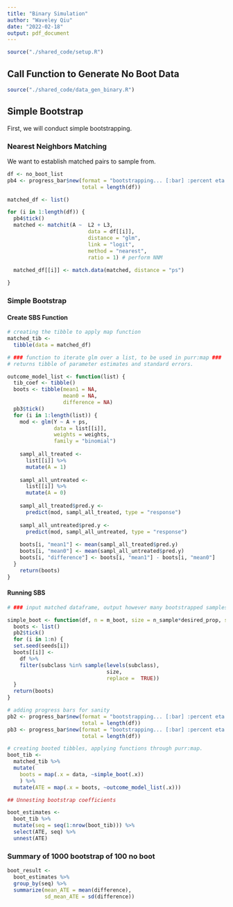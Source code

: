 ```yaml
---
title: "Binary Simulation"
author: "Waveley Qiu"
date: "2022-02-18"
output: pdf_document
---
```


```r
source("./shared_code/setup.R")
```


## Call Function to Generate No Boot Data

```r
source("./shared_code/data_gen_binary.R")
```

## Simple Bootstrap

First, we will conduct simple bootstrapping.

### Nearest Neighbors Matching

We want to establish matched pairs to sample from.

```r
df <- no_boot_list
pb4 <- progress_bar$new(format = "bootstrapping... [:bar] :percent eta: :eta",
                        total = length(df))

matched_df <- list()

for (i in 1:length(df)) {
  pb4$tick()
  matched <- matchit(A ~  L2 + L3, 
                          data = df[[i]], 
                          distance = "glm", 
                          link = "logit",
                          method = "nearest", 
                          ratio = 1) # perform NNM
  
  matched_df[[i]] <- match.data(matched, distance = "ps") 

}
```

### Simple Bootstrap

#### Create SBS Function
```r
# creating the tibble to apply map function
matched_tib <-
  tibble(data = matched_df)

# ### function to iterate glm over a list, to be used in purr:map ###
# returns tibble of parameter estimates and standard errors.

outcome_model_list <- function(list) {
  tib_coef <- tibble()
  boots <- tibble(mean1 = NA,
                  mean0 = NA,
                  difference = NA)
  pb3$tick()
  for (i in 1:length(list)) {
    mod <- glm(Y ~ A + ps, 
               data = list[[i]], 
               weights = weights, 
               family = "binomial")
    
    sampl_all_treated <- 
      list[[i]] %>%
      mutate(A = 1)
    
    sampl_all_untreated <- 
      list[[i]] %>%
      mutate(A = 0)
    
    sampl_all_treated$pred.y <- 
      predict(mod, sampl_all_treated, type = "response")
    
    sampl_all_untreated$pred.y <- 
      predict(mod, sampl_all_untreated, type = "response")
    
    boots[i, "mean1"] <- mean(sampl_all_treated$pred.y)
    boots[i, "mean0"] <- mean(sampl_all_untreated$pred.y)
    boots[i, "difference"] <- boots[i, "mean1"] - boots[i, "mean0"]
  }
    return(boots)
}
```


#### Running SBS

```r
# ### input matched dataframe, output however many bootstrapped samples you want ###

simple_boot <- function(df, n = m_boot, size = n_sample*desired_prop, seeds = seed_vec){
  boots <- list()
  pb2$tick()
  for (i in 1:n) {
  set.seed(seeds[i])
  boots[[i]] <- 
    df %>% 
    filter(subclass %in% sample(levels(subclass), 
                                size, 
                                replace =  TRUE))
  }
  return(boots)
}

# adding progress bars for sanity
pb2 <- progress_bar$new(format = "bootstrapping... [:bar] :percent eta: :eta",
                        total = length(df))
pb3 <- progress_bar$new(format = "bootstrapping... [:bar] :percent eta: :eta",
                        total = length(df))

# creating booted tibbles, applying functions through purr:map.
boot_tib <- 
  matched_tib %>% 
  mutate(
    boots = map(.x = data, ~simple_boot(.x))
    ) %>%
  mutate(ATE = map(.x = boots, ~outcome_model_list(.x)))

## Unnesting bootstrap coefficients

boot_estimates <- 
  boot_tib %>% 
  mutate(seq = seq(1:nrow(boot_tib))) %>% 
  select(ATE, seq) %>% 
  unnest(ATE)
```

### Summary of 1000 bootstrap of 100 no boot

```r
boot_result <-
  boot_estimates %>% 
  group_by(seq) %>% 
  summarize(mean_ATE = mean(difference), 
            sd_mean_ATE = sd(difference))
```

